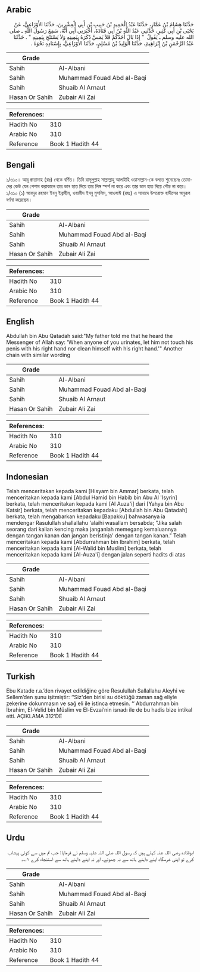 ## Arabic


<div dir="rtl" lang="ar" style={{fontSize:'larger',backgroundColor:'#f8f9fa',padding:20}}>
حَدَّثَنَا هِشَامُ بْنُ عَمَّارٍ، حَدَّثَنَا عَبْدُ الْحَمِيدِ بْنُ حَبِيبِ بْنِ أَبِي الْعِشْرِينَ، حَدَّثَنَا الأَوْزَاعِيُّ، عَنْ يَحْيَى بْنِ أَبِي كَثِيرٍ، حَدَّثَنِي عَبْدُ اللَّهِ بْنُ أَبِي قَتَادَةَ، أَخْبَرَنِي أَبِي أَنَّهُ، سَمِعَ رَسُولَ اللَّهِ ـ صلى الله عليه وسلم ـ يَقُولُ ‏ "‏ إِذَا بَالَ أَحَدُكُمْ فَلاَ يَمَسَّ ذَكَرَهُ بِيَمِينِهِ وَلاَ يَسْتَنْجِ بِيَمِينِهِ ‏"‏ ‏.‏ حَدَّثَنَا عَبْدُ الرَّحْمَنِ بْنُ إِبْرَاهِيمَ، حَدَّثَنَا الْوَلِيدُ بْنُ مُسْلِمٍ، حَدَّثَنَا الأَوْزَاعِيُّ، بِإِسْنَادِهِ نَحْوَهُ ‏.‏
</div>
<div style={{backgroundColor:'#f8f9fa',padding:20, marginBottom: 10}}><table> <thead> <tr> <th>Grade</th> <th></th> </tr> </thead> <tbody> <tr><td>Sahih</td><td>Al-Albani</td></tr><tr><td>Sahih</td><td>Muhammad Fouad Abd al-Baqi</td></tr><tr><td>Sahih</td><td>Shuaib Al Arnaut</td></tr><tr><td>Hasan Or Sahih</td><td>Zubair Ali Zai</td></tr></tbody></table><table> <thead> <tr> <th>References:</th> <th></th> </tr> </thead> <tbody><tr><td>Hadith No</td><td>310</td></tr><tr><td>Arabic No</td><td>310</td></tr><tr><td>Reference</td><td>Book 1 Hadith 44</td></tr></tbody></table></div>

## Bengali


<div dir="ltr" lang="bn" style={{fontSize:'larger',backgroundColor:'#f8f9fa',padding:20}}>
১/৩১০। আবূ ক্বাতাদাহ (রাঃ) থেকে বর্ণিত। তিনি রাসূলুল্লাহ সাল্লাল্লাহু আলাইহি ওয়াসাল্লাম-কে বলতে শুনেছেনঃ তোমাদের কেউ যেন পেশাব করাকালে তার ডান হাত দিয়ে তার লিঙ্গ স্পর্শ না করে এবং তার ডান হাত দিয়ে শৌচ না করে। ১/৩১০ (১) আবদুর রহমান ইবনু ইব্রাহীম, ওয়ালীদ ইবনু মুসলিম, আওযাঈ (রহঃ) এ সানাদে উপরোক্ত হাদীসের অনুরূপ বর্ণনা করেছেন।
</div>
<div style={{backgroundColor:'#f8f9fa',padding:20, marginBottom: 10}}><table> <thead> <tr> <th>Grade</th> <th></th> </tr> </thead> <tbody> <tr><td>Sahih</td><td>Al-Albani</td></tr><tr><td>Sahih</td><td>Muhammad Fouad Abd al-Baqi</td></tr><tr><td>Sahih</td><td>Shuaib Al Arnaut</td></tr><tr><td>Hasan Or Sahih</td><td>Zubair Ali Zai</td></tr></tbody></table><table> <thead> <tr> <th>References:</th> <th></th> </tr> </thead> <tbody><tr><td>Hadith No</td><td>310</td></tr><tr><td>Arabic No</td><td>310</td></tr><tr><td>Reference</td><td>Book 1 Hadith 44</td></tr></tbody></table></div>

## English


<div dir="ltr" lang="en" style={{fontSize:'larger',backgroundColor:'#f8f9fa',padding:20}}>
Abdullah bin Abu Qatadah said:"My father told me that he heard the Messenger of Allah say: 'When anyone of you urinates, let him not touch his penis with his right hand nor clean himself with his right hand.'" Another chain with similar wording
</div>
<div style={{backgroundColor:'#f8f9fa',padding:20, marginBottom: 10}}><table> <thead> <tr> <th>Grade</th> <th></th> </tr> </thead> <tbody> <tr><td>Sahih</td><td>Al-Albani</td></tr><tr><td>Sahih</td><td>Muhammad Fouad Abd al-Baqi</td></tr><tr><td>Sahih</td><td>Shuaib Al Arnaut</td></tr><tr><td>Hasan Or Sahih</td><td>Zubair Ali Zai</td></tr></tbody></table><table> <thead> <tr> <th>References:</th> <th></th> </tr> </thead> <tbody><tr><td>Hadith No</td><td>310</td></tr><tr><td>Arabic No</td><td>310</td></tr><tr><td>Reference</td><td>Book 1 Hadith 44</td></tr></tbody></table></div>

## Indonesian


<div dir="ltr" lang="id" style={{fontSize:'larger',backgroundColor:'#f8f9fa',padding:20}}>
Telah menceritakan kepada kami [Hisyam bin Ammar] berkata, telah menceritakan kepada kami [Abdul Hamid bin Habib bin Abu Al 'Isyrin] berkata, telah menceritakan kepada kami [Al Auza'i] dari [Yahya bin Abu Katsir] berkata, telah menceritakan kepadaku [Abdullah bin Abu Qatadah] berkata, telah mengabarkan kepadaku [Bapakku] bahwasanya ia mendengar Rasulullah shallallahu 'alaihi wasallam bersabda; "Jika salah seorang dari kalian kencing maka janganlah memegang kemaluannya dengan tangan kanan dan jangan beristinja' dengan tangan kanan." Telah menceritakan kepada kami [Abdurrahman bin Ibrahim] berkata, telah menceritakan kepada kami [Al-Walid bin Muslim] berkata, telah menceritakan kepada kami [Al-Auza'i] dengan jalan seperti hadits di atas
</div>
<div style={{backgroundColor:'#f8f9fa',padding:20, marginBottom: 10}}><table> <thead> <tr> <th>Grade</th> <th></th> </tr> </thead> <tbody> <tr><td>Sahih</td><td>Al-Albani</td></tr><tr><td>Sahih</td><td>Muhammad Fouad Abd al-Baqi</td></tr><tr><td>Sahih</td><td>Shuaib Al Arnaut</td></tr><tr><td>Hasan Or Sahih</td><td>Zubair Ali Zai</td></tr></tbody></table><table> <thead> <tr> <th>References:</th> <th></th> </tr> </thead> <tbody><tr><td>Hadith No</td><td>310</td></tr><tr><td>Arabic No</td><td>310</td></tr><tr><td>Reference</td><td>Book 1 Hadith 44</td></tr></tbody></table></div>

## Turkish


<div dir="ltr" lang="tr" style={{fontSize:'larger',backgroundColor:'#f8f9fa',padding:20}}>
Ebu Katade r.a.’den rivayet edildiğine göre Resulullah Sallallahu Aleyhi ve Sellem’den şunu işitmiştir: ‘‘Siz'den birisi su döktüğü zaman sağ eliyle zekerine dokunmasın ve sağ eli ile istinca etmesin. ‘‘ Abdurrahman bin İbrahim, El-Velid bin Müslim ve El-Evzai’nin isnadı ile de bu hadis bize intikal etti. AÇIKLAMA 312’DE
</div>
<div style={{backgroundColor:'#f8f9fa',padding:20, marginBottom: 10}}><table> <thead> <tr> <th>Grade</th> <th></th> </tr> </thead> <tbody> <tr><td>Sahih</td><td>Al-Albani</td></tr><tr><td>Sahih</td><td>Muhammad Fouad Abd al-Baqi</td></tr><tr><td>Sahih</td><td>Shuaib Al Arnaut</td></tr><tr><td>Hasan Or Sahih</td><td>Zubair Ali Zai</td></tr></tbody></table><table> <thead> <tr> <th>References:</th> <th></th> </tr> </thead> <tbody><tr><td>Hadith No</td><td>310</td></tr><tr><td>Arabic No</td><td>310</td></tr><tr><td>Reference</td><td>Book 1 Hadith 44</td></tr></tbody></table></div>

## Urdu


<div dir="rtl" lang="ur" style={{fontSize:'larger',backgroundColor:'#f8f9fa',padding:20}}>
ابوقتادہ رضی اللہ عنہ کہتے ہیں کہ رسول اللہ صلی اللہ علیہ وسلم نے فرمایا: جب تم میں سے کوئی پیشاب کرے تو اپنی شرمگاہ اپنے داہنے ہاتھ سے نہ چھوئے، اور نہ اپنے داہنے ہاتھ سے استنجاء کرے ۱؎۔
</div>
<div style={{backgroundColor:'#f8f9fa',padding:20, marginBottom: 10}}><table> <thead> <tr> <th>Grade</th> <th></th> </tr> </thead> <tbody> <tr><td>Sahih</td><td>Al-Albani</td></tr><tr><td>Sahih</td><td>Muhammad Fouad Abd al-Baqi</td></tr><tr><td>Sahih</td><td>Shuaib Al Arnaut</td></tr><tr><td>Hasan Or Sahih</td><td>Zubair Ali Zai</td></tr></tbody></table><table> <thead> <tr> <th>References:</th> <th></th> </tr> </thead> <tbody><tr><td>Hadith No</td><td>310</td></tr><tr><td>Arabic No</td><td>310</td></tr><tr><td>Reference</td><td>Book 1 Hadith 44</td></tr></tbody></table></div>